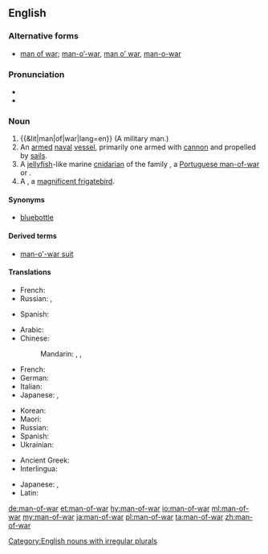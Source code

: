 ==English==

===Alternative forms===
* [[man of war]]; [[man-o'-war|man-o’-war]], [[man o' war|man o’ war]], [[man-o-war]]

===Pronunciation===
* {{IPA|/mæn.əvˈwɔɹ/|lang=en}}
* {{rhymes|ɔː(ɹ)|lang=en}}

===Noun===
{{en-noun|head=[[man]]-of-[[war]]|men-of-war}}

# {{&lit|man|of|war|lang=en}} (A military man.)
# An [[armed]] [[naval]] [[vessel]], primarily one armed with [[cannon]] and propelled by [[sail]]s.
# A [[jellyfish]]-like marine [[cnidarian]] of the family ''{{taxlink|Physaliidae|family|noshow=1}}'', a [[Portuguese man-of-war]] or {{vern|Pacific man-of-war}}.
# A {{vern|man of war bird}}, a [[magnificent frigatebird]].

====Synonyms====
* {{sense|cnidarian}} [[bluebottle]]

====Derived terms====
* [[man-o'-war suit]]

====Translations====
{{trans-top|military man}}
* French: {{t|fr|homme de guerre|m}}
* Russian: {{t+|ru|вое́нный|m|sc=Cyrl}}, {{t+|ru|военнослу́жащий|m|sc=Cyrl}}
{{trans-mid}}
* Spanish: {{t|es|hombre de guerra|m}}
{{trans-bottom}}

{{trans-top|armed naval vessel}}
* Arabic: {{t|ar|سفينة حربية|f|tr=safīna ḥarbiyya|sc=Arab}}
* Chinese:
*: Mandarin: {{t+|cmn|軍艦|sc=Hani}}, {{t+|cmn|军舰|tr=jūnjiàn|sc=Hani}}, {{t+|cmn|兵船|tr=bīngchuán|sc=Hani}}
* French: {{t|fr|navire de guerre|m}}
* German: {{t+|de|Kriegsschiff|n}}
* Italian: {{t|it|nave da guerra|f}}
* Japanese: {{t+|ja|軍艦|tr=ぐんかん, gunkan|sc=Jpan}}, {{t+|ja|戦艦|tr=せんかん, senkan|sc=Jpan}}
{{trans-mid}}
* Korean: {{t+|ko|군함|tr=gunham}}
* Maori: {{t|mi|manuao}}
* Russian: {{t|ru|вое́нный кора́бль|m|sc=Cyrl}}
* Spanish: {{t|es|buque de guerra|m}}
* Ukrainian: {{t|uk|військо́вий корабе́ль|m}}
{{trans-bottom}}

{{trans-see|cnidarian|Portuguese man-of-war}}

{{trans-see|man of war bird|magnificent frigatebird}}

{{checktrans-top}}

* Ancient Greek: {{t-check|grc|ἀνὴρ πολεμιστής|m|tr=anēr polemistēs|sc=polytonic}}
* Interlingua: {{t-check|ia|homine de guerra}}
{{checktrans-mid}}
* Japanese: {{t-check|ja|鰹の烏帽子|tr=[[かつおのえぼし]], katsuo no e bo shi|sc=Jpan}}, {{t-check|ja|マノウォー|tr=manouō|sc=Jpan}}
* Latin: {{t-check|la|vir bellator|m}}
{{checktrans-bottom}}

[[Category:English nouns with irregular plurals]]

[[de:man-of-war]]
[[et:man-of-war]]
[[hy:man-of-war]]
[[io:man-of-war]]
[[ml:man-of-war]]
[[my:man-of-war]]
[[ja:man-of-war]]
[[pl:man-of-war]]
[[ta:man-of-war]]
[[zh:man-of-war]]